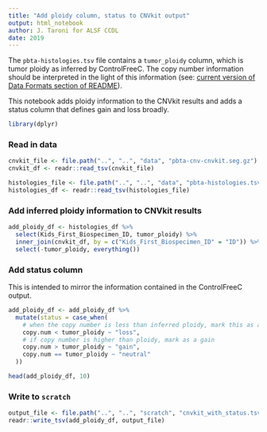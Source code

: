 ```yaml
---
title: "Add ploidy column, status to CNVkit output"
output: html_notebook
author: J. Taroni for ALSF CCDL
date: 2019
---
```


The `pbta-histologies.tsv` file contains a `tumor_ploidy` column, which is tumor ploidy as inferred by ControlFreeC.
The copy number information should be interpreted in the light of this information (see: [current version of Data Formats section of README](https://github.com/AlexsLemonade/OpenPBTA-analysis/tree/390f1e08e481da5ec0b2c62d886d5fd298bbf017#data-formats)).

This notebook adds ploidy information to the CNVkit results and adds a status column that defines gain and loss broadly.

```r
library(dplyr)
```

### Read in data

```r
cnvkit_file <- file.path("..", "..", "data", "pbta-cnv-cnvkit.seg.gz")
cnvkit_df <- readr::read_tsv(cnvkit_file)
```

```r
histologies_file <- file.path("..", "..", "data", "pbta-histologies.tsv")
histologies_df <- readr::read_tsv(histologies_file)
```

### Add inferred ploidy information to CNVkit results

```r
add_ploidy_df <- histologies_df %>%
  select(Kids_First_Biospecimen_ID, tumor_ploidy) %>%
  inner_join(cnvkit_df, by = c("Kids_First_Biospecimen_ID" = "ID")) %>%
  select(-tumor_ploidy, everything())
```

### Add status column

This is intended to mirror the information contained in the ControlFreeC output.

```r
add_ploidy_df <- add_ploidy_df %>%
  mutate(status = case_when(
    # when the copy number is less than inferred ploidy, mark this as a loss
    copy.num < tumor_ploidy ~ "loss",
    # if copy number is higher than ploidy, mark as a gain
    copy.num > tumor_ploidy ~ "gain",
    copy.num == tumor_ploidy ~ "neutral"
  ))

head(add_ploidy_df, 10)
```

### Write to `scratch`

```r
output_file <- file.path("..", "..", "scratch", "cnvkit_with_status.tsv")
readr::write_tsv(add_ploidy_df, output_file)
```
